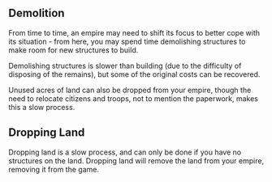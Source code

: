 ## Demolition

From time to time, an empire may need to shift its focus to better cope with its situation - from here, you may spend time demolishing structures to make room for new structures to build.

Demolishing structures is slower than building (due to the difficulty of disposing of the remains), but some of the original costs can be recovered.

Unused acres of land can also be dropped from your empire, though the need to relocate citizens and troops, not to mention the paperwork, makes this a slow process.

## Dropping Land

Dropping land is a slow process, and can only be done if you have no structures on the land. Dropping land will remove the land from your empire, removing it from the game.
